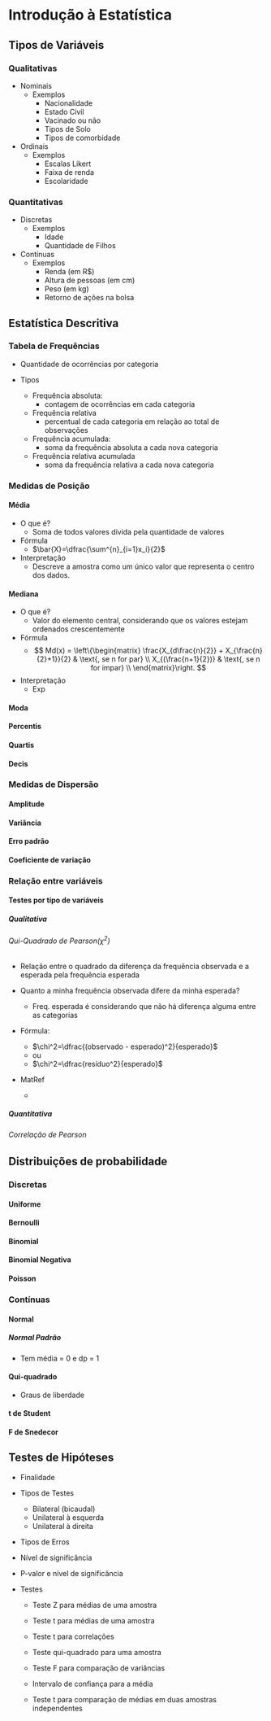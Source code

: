 # Introdução à Estatística


## Tipos de Variáveis

### Qualitativas

- Nominais
  - Exemplos
    - Nacionalidade
    - Estado Civil
    - Vacinado ou não
    - Tipos de Solo
    - Tipos de comorbidade

- Ordinais
    - Exemplos
        - Escalas Likert
        - Faixa de renda
        - Escolaridade


### Quantitativas

- Discretas
    - Exemplos
        - Idade
        - Quantidade de Filhos

- Contínuas
    - Exemplos
        - Renda (em R$)
        - Altura de pessoas (em cm)
        - Peso (em kg)
        - Retorno de ações na bolsa


## Estatística Descritiva

### Tabela de Frequências

- Quantidade de 
ocorrências 
por categoria

- Tipos
  - Frequência absoluta:
    - contagem de ocorrências em cada categoria
  - Frequência relativa
    - percentual de cada categoria em relação ao total de observações
  - Frequência acumulada: 
    - soma da frequência absoluta a cada nova categoria
  - Frequência relativa acumulada
    - soma da frequência relativa a cada nova categoria


### Medidas de Posição

#### Média

- O que é?
    - Soma de todos valores divida pela quantidade de valores
- Fórmula    
    - $\bar{X}=\dfrac{\sum^{n}_{i=1}x_i}{2}$
- Interpretação
    - Descreve a amostra como um único valor que representa o centro dos dados.

#### Mediana

- O que é?
  - Valor do elemento central, considerando que os valores estejam ordenados crescentemente
- Fórmula
  - $$
    Md(x) = \left\{\begin{matrix}
        \frac{X_{d\frac{n}{2}} + X_{\frac{n}{2}+1}}{2} & \text{, se n for par} \\
        X_{(\frac{n+1}{2})} & \text{, se n for impar} \\        
    \end{matrix}\right.
    $$

- Interpretação
   - Exp


#### Moda

#### Percentis


#### Quartis

#### Decis

### Medidas de Dispersão

#### Amplitude

#### Variância

#### Erro padrão

#### Coeficiente de variação

### Relação entre variáveis

#### Testes por tipo de variáveis

##### Qualitativa

###### Qui-Quadrado de Pearson($\chi^2$)

- Relação entre o quadrado da diferença da frequência observada e a esperada pela  frequência esperada

- Quanto a minha frequência observada difere da minha esperada?
  - Freq. esperada é considerando que não há diferença alguma entre as categorias
- Fórmula: 
  - $\chi^2=\dfrac{(observado - esperado)^2}{esperado}$
  - ou
  - $\chi^2=\dfrac{resíduo^2}{esperado}$

- MatRef
  - [](http://w3.ufsm.br/adriano/aulas/qq/pqq.pdf)  

##### Quantitativa 

###### Correlação de Pearson


## Distribuições de probabilidade

### Discretas

#### Uniforme

#### Bernoulli

#### Binomial

#### Binomial Negativa

#### Poisson

### Contínuas

#### Normal

##### Normal Padrão

- Tem média = 0 e dp = 1

#### Qui-quadrado

- Graus de liberdade


#### t de Student

#### F de Snedecor

## Testes de Hipóteses



- Finalidade

- Tipos de Testes
  - Bilateral (bicaudal)
  - Unilateral à esquerda
  - Unilateral à direita

- Tipos de Erros

- Nível de significância

- P-valor e nível de significância

- Testes
  - Teste Z para médias de uma amostra

  - Teste t para médias de uma amostra

  - Teste t para correlações

  - Teste qui-quadrado para uma amostra

  - Teste F para comparação de variâncias

  - Intervalo de confiança para a média

  - Teste t para comparação de médias em duas amostras independentes

 




